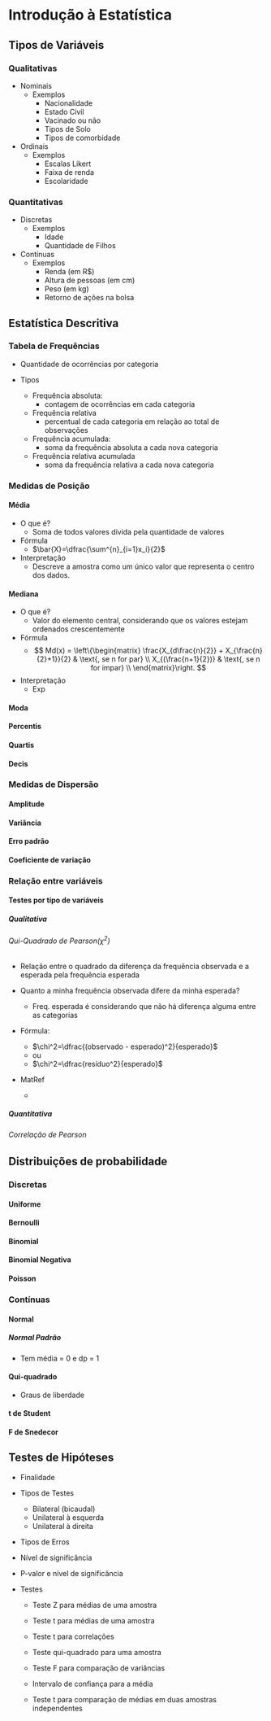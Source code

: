 # Introdução à Estatística


## Tipos de Variáveis

### Qualitativas

- Nominais
  - Exemplos
    - Nacionalidade
    - Estado Civil
    - Vacinado ou não
    - Tipos de Solo
    - Tipos de comorbidade

- Ordinais
    - Exemplos
        - Escalas Likert
        - Faixa de renda
        - Escolaridade


### Quantitativas

- Discretas
    - Exemplos
        - Idade
        - Quantidade de Filhos

- Contínuas
    - Exemplos
        - Renda (em R$)
        - Altura de pessoas (em cm)
        - Peso (em kg)
        - Retorno de ações na bolsa


## Estatística Descritiva

### Tabela de Frequências

- Quantidade de 
ocorrências 
por categoria

- Tipos
  - Frequência absoluta:
    - contagem de ocorrências em cada categoria
  - Frequência relativa
    - percentual de cada categoria em relação ao total de observações
  - Frequência acumulada: 
    - soma da frequência absoluta a cada nova categoria
  - Frequência relativa acumulada
    - soma da frequência relativa a cada nova categoria


### Medidas de Posição

#### Média

- O que é?
    - Soma de todos valores divida pela quantidade de valores
- Fórmula    
    - $\bar{X}=\dfrac{\sum^{n}_{i=1}x_i}{2}$
- Interpretação
    - Descreve a amostra como um único valor que representa o centro dos dados.

#### Mediana

- O que é?
  - Valor do elemento central, considerando que os valores estejam ordenados crescentemente
- Fórmula
  - $$
    Md(x) = \left\{\begin{matrix}
        \frac{X_{d\frac{n}{2}} + X_{\frac{n}{2}+1}}{2} & \text{, se n for par} \\
        X_{(\frac{n+1}{2})} & \text{, se n for impar} \\        
    \end{matrix}\right.
    $$

- Interpretação
   - Exp


#### Moda

#### Percentis


#### Quartis

#### Decis

### Medidas de Dispersão

#### Amplitude

#### Variância

#### Erro padrão

#### Coeficiente de variação

### Relação entre variáveis

#### Testes por tipo de variáveis

##### Qualitativa

###### Qui-Quadrado de Pearson($\chi^2$)

- Relação entre o quadrado da diferença da frequência observada e a esperada pela  frequência esperada

- Quanto a minha frequência observada difere da minha esperada?
  - Freq. esperada é considerando que não há diferença alguma entre as categorias
- Fórmula: 
  - $\chi^2=\dfrac{(observado - esperado)^2}{esperado}$
  - ou
  - $\chi^2=\dfrac{resíduo^2}{esperado}$

- MatRef
  - [](http://w3.ufsm.br/adriano/aulas/qq/pqq.pdf)  

##### Quantitativa 

###### Correlação de Pearson


## Distribuições de probabilidade

### Discretas

#### Uniforme

#### Bernoulli

#### Binomial

#### Binomial Negativa

#### Poisson

### Contínuas

#### Normal

##### Normal Padrão

- Tem média = 0 e dp = 1

#### Qui-quadrado

- Graus de liberdade


#### t de Student

#### F de Snedecor

## Testes de Hipóteses



- Finalidade

- Tipos de Testes
  - Bilateral (bicaudal)
  - Unilateral à esquerda
  - Unilateral à direita

- Tipos de Erros

- Nível de significância

- P-valor e nível de significância

- Testes
  - Teste Z para médias de uma amostra

  - Teste t para médias de uma amostra

  - Teste t para correlações

  - Teste qui-quadrado para uma amostra

  - Teste F para comparação de variâncias

  - Intervalo de confiança para a média

  - Teste t para comparação de médias em duas amostras independentes

 




